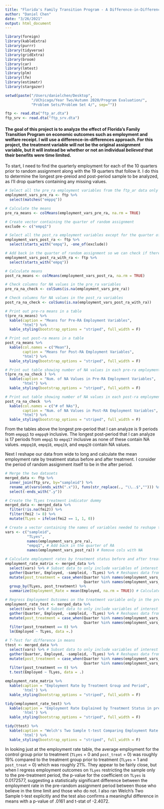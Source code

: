 ```yaml
---
title: "Florida's Family Transition Program - A Difference-in-Differences Analysis"
author: "Daniel Chen"
date: "3/26/2021"
output: html_document
---
```


```r
library(foreign)
library(kableExtra) 
library(purrr)
library(tidyverse)
library(gridExtra)
library(broom)
library(car)
library(lmtest)
library(plm)
library(lfe)
library(estimatr)
library(stargazer)

setwd(paste("/Users/danielchen/Desktop",
            "/UChicago/Year Two/Autumn 2020/Program Evaluation/",
            "Problem Sets/Problem Set 4/", sep=""))

ftp <- read.dta("ftp_ar.dta")
ftp_srv <- read.dta("ftp_srv.dta")
```

#### The goal of this project is to analyze the effect of Florida's Family Transition Program on economic outcomes such as employment and welfare receipt. I will use a difference-in-differences approach. For this project, the treatment variable will not be the original assignment variable, but it will instead be whether or not an individual *believed* that their benefits were time limited.


To start, I need to find the quarterly employment for each of the 10 quarters prior to random assignment along with the 19 quarters that follow it. I do this to determine the longest pre-preiod and post-period sample to be analyzed, as I'll drop quarters containing any missing values. 

```r
# Select all the pre_ra employment variables from the ftp_ar data only
employment_vars_pre_ra <- ftp %>%
  select(matches("emppq"))

# Calculate the means 
pre_ra_means <- colMeans(employment_vars_pre_ra, na.rm = TRUE)

# Create vector containing the quarter of random assignment 
exclude <- c("empq1")

# Select all the post_ra employment variables except for the quarter of assignment
employment_vars_post_ra <- ftp %>%
  select(starts_with("empq"), -one_of(exclude))

# Add back in the quarter of random assignment so we can check if there are any NA values 
employment_vars_post_ra_with_ra <- ftp %>%
  select(starts_with("empq"))

# Calculate means
post_ra_means <- colMeans(employment_vars_post_ra, na.rm = TRUE)

# Check columns for NA values in the pre_ra variables 
pre_ra_na_check <- colSums(is.na(employment_vars_pre_ra))

# Check columns for NA values in the post_ra variables
post_ra_na_check <- colSums(is.na(employment_vars_post_ra_with_ra))
```

```r
# Print out pre-ra means in a table
t(pre_ra_means) %>% 
  kable(caption = "Means for Pre-RA Employment Variables",
        "html") %>% 
  kable_styling(bootstrap_options = "striped", full_width = F)

# Print out post-ra means in a table
post_ra_means %>% 
  kable(col.names = c("Mean"), 
        caption = "Means for Post-RA Employment Variables",
        "html") %>% 
  kable_styling(bootstrap_options = "striped", full_width = F)

# Print out table showing number of NA values in each pre-ra employment variable
t(pre_ra_na_check ) %>% 
  kable(caption = "Num. of NA Values in Pre-RA Employment Variables",
        "html") %>% 
  kable_styling(bootstrap_options = "striped", full_width = F)

# Print out table showing number of NA values in each post-ra employment variable
post_ra_na_check  %>% 
  kable(col.names = c("# of NAs"),
        caption = "Num. of NA Values in Post-RA Employment Variables",
        "html") %>% 
  kable_styling(bootstrap_options = "striped", full_width = F)
```

From the tables above the longest pre-period that I can analyze is 9 periods from `empqq1` to `emppq9` inclusive. The longest post-period that I can analyze is 17 periods from `empq1` to `empq17` inclusive as none of these contain NA values. `emppq10`, `empq18`, `empq19`, and `empq20` contain NA values.

Next I reshape our data from wide to long and calculate the mean employment rate by treatment status before and after treatment. I consider the period of random assignment itself to be in the after period. 

```r
# Merge the two datasets 
merged_data <- ftp %>%
  inner_join(ftp_srv, by="sampleid") %>%
  rename_at(vars(ends_with(".x")), funs(str_replace(., "\\..$",""))) %>%
  select(-ends_with(".y"))

# Create the TLyes treatment indicator dummy
merged_data <- merged_data %>%
  filter(!is.na(fmi2)) %>%
  filter(fmi2 != 8) %>%
  mutate(TLyes = ifelse(fmi2 == 1, 1, 0))

# Create a vector containing the names of variables needed to reshape the data 
vars <- c("sampleid",
          "TLyes",
          names(employment_vars_pre_ra), 
          "empq1", # Add back in the quarter of RA
          names(employment_vars_post_ra)) # Remove cols with NA

# Calculate employment rates by treatment status before and after treatment.
employment_rate_matrix <- merged_data %>% 
  select(vars) %>% # Subset data to only include variables of interest 
  gather(Quarter, Employed, -sampleid, -TLyes) %>% # Reshapes data from wide to long
  mutate(post_treatment = case_when(Quarter %in% names(employment_vars_pre_ra) ~ 0, # Create post_treatment dummy indicator
                                    Quarter %in% names(employment_vars_post_ra) | Quarter == 'empq1' ~ 1)) %>% 
  group_by(TLyes, post_treatment) %>%
  summarize(Employment_Rate = mean(Employed, na.rm = TRUE)) # Calculate employment matrix

# Regress Employment Outcomes on the treatment variable only in the pre-treatment period
employment_rate_test <- merged_data %>% 
  select(vars) %>% # Subset data to only include variables of interest 
  gather(Quarter, Employed, -sampleid, -TLyes) %>% # Reshapes data from wide to long
  mutate(post_treatment = case_when(Quarter %in% names(employment_vars_pre_ra) ~ 0, # Create post_treatment dummy indicator
                                    Quarter %in% names(employment_vars_post_ra) | Quarter == 'empq1' ~ 1)) %>%
  filter(post_treatment == 0) %>%
  lm(Employed ~ TLyes, data =.)

# T-Test for difference in means 
ttest <- merged_data %>% 
  select(vars) %>% # Subset data to only include variables of interest 
  gather(Quarter, Employed, -sampleid, -TLyes) %>% # Reshapes data from wide to long
  mutate(post_treatment = case_when(Quarter %in% names(employment_vars_pre_ra) ~ 0, # Create post_treatment dummy indicator
                                    Quarter %in% names(employment_vars_post_ra) | Quarter == 'empq1' ~ 1)) %>%
  filter(post_treatment == 0) %>%
  t.test(Employed ~ TLyes, data = .)
```

```r
employment_rate_matrix %>% 
  kable(caption = "Employment Rate by Treatment Group and Period",
        'html') %>% 
  kable_styling(bootstrap_options = "striped", full_width = F)

tidy(employment_rate_test) %>%
  kable(caption = "Employment Rate Explained by Treatment Status in pre-ra Period",
        'html') %>% 
  kable_styling(bootstrap_options = "striped", full_width = F)

tidy(ttest) %>%
  kable(caption = "Welch's Two Sample t-test Comparing Employment Rate in by Treatment Status in pre-ra Period",
        'html') %>% 
  kable_styling(bootstrap_options = "striped", full_width = F)
```


In looking just at the employment rate table, the average employment for the control group prior to treatment (`TLyes` = 0 and `post_treat` = 0) was roughly 19% compared to the treatment group prior to treatment (`TLyes` = 1 and `post_treat` = 0) which was roughly 21%. They appear to be fairly close, but when I regress employment outcomes on `TLyes` restricting the sample only to the pre-treatment period, the p-value for the coefficient on `TLyes` is 0.0172577, suggesting a statistically significant difference between the employment rate in the pre-random assignment period between those who believe in the time limit and those who do not. I also ran Welch's Two Sample t-test explicitly and the test also confirms a meaningful difference in means with a p-value of .0161 and t-stat of -2.4072.
